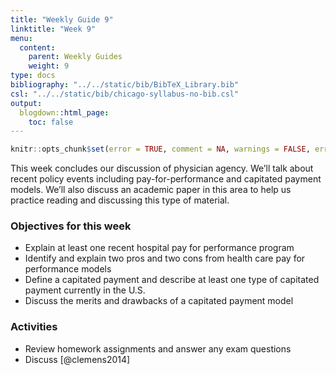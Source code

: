```yaml
---
title: "Weekly Guide 9"
linktitle: "Week 9"
menu:
  content:
    parent: Weekly Guides
    weight: 9
type: docs
bibliography: "../../static/bib/BibTeX_Library.bib"
csl: "../../static/bib/chicago-syllabus-no-bib.csl"
output:
  blogdown::html_page:
    toc: false
---
```


```r
knitr::opts_chunk$set(error = TRUE, comment = NA, warnings = FALSE, errors = FALSE, messages = FALSE, tidy = FALSE, echo = FALSE)
```

This week concludes our discussion of physician agency. We'll talk about recent policy events including pay-for-performance and capitated payment models. We'll also discuss an academic paper in this area to help us practice reading and discussing this type of material.

### Objectives for this week

- Explain at least one recent hospital pay for performance program
- Identify and explain two pros and two cons from health care pay for performance models
- Define a capitated payment and describe at least one type of capitated payment currently in the U.S.
- Discuss the merits and drawbacks of a capitated payment model

### Activities
- Review homework assignments and answer any exam questions
- Discuss [@clemens2014]
